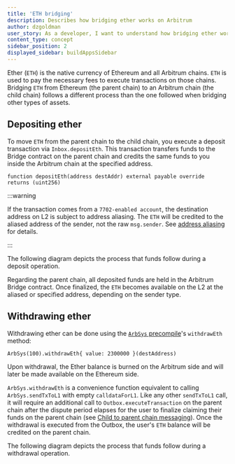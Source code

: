 ```yaml
---
title: 'ETH bridging'
description: Describes how bridging ether works on Arbitrum
author: dzgoldman
user_story: As a developer, I want to understand how bridging ether works on Arbitrum
content_type: concept
sidebar_position: 2
displayed_sidebar: buildAppsSidebar
---
```



Ether (`ETH`) is the native currency of Ethereum and all Arbitrum chains. `ETH` is used to pay the necessary fees to execute transactions on those chains. Bridging `ETH` from Ethereum (the parent chain) to an Arbitrum chain (the child chain) follows a different process than the one followed when bridging other types of assets.

## Depositing ether

To move `ETH` from the parent chain to the child chain, you execute a deposit transaction via `Inbox.depositEth`. This transaction transfers funds to the Bridge contract on the parent chain and credits the same funds to you inside the Arbitrum chain at the specified address.

```sol
function depositEth(address destAddr) external payable override returns (uint256)
```

:::warning

If the transaction comes from a `7702-enabled account`, the destination address on L2 is subject to address aliasing. The `ETH` will be credited to the aliased address of the sender, not the raw `msg.sender`. See [address aliasing](https://docs.arbitrum.io/how-arbitrum-works/l1-to-l2-messaging#address-aliasing) for details.

:::

The following diagram depicts the process that funds follow during a deposit operation.

<ImageZoom src="/img/dapps-depositing-ether.svg" alt="Depositing Ether" className="img-600px" />

Regarding the parent chain, all deposited funds are held in the Arbitrum Bridge contract. Once finalized, the `ETH` becomes available on the L2 at the aliased or specified address, depending on the sender type.

## Withdrawing ether

Withdrawing ether can be done using the [`ArbSys` precompile](/build-decentralized-apps/precompiles/02-reference.mdx#arbsys)'s `withdrawEth` method:

```sol
ArbSys(100).withdrawEth{ value: 2300000 }(destAddress)
```

Upon withdrawal, the Ether balance is burned on the Arbitrum side and will later be made available on the Ethereum side.

`ArbSys.withdrawEth` is a convenience function equivalent to calling `ArbSys.sendTxToL1` with empty `calldataForL1`. Like any other `sendTxToL1` call, it will require an additional call to `Outbox.executeTransaction` on the parent chain after the dispute period elapses for the user to finalize claiming their funds on the parent chain (see [Child to parent chain messaging](/how-arbitrum-works/11-l2-to-l1-messaging.mdx)). Once the withdrawal is executed from the Outbox, the user's `ETH` balance will be credited on the parent chain.

The following diagram depicts the process that funds follow during a withdrawal operation.

<ImageZoom src="/img/dapps-withdrawing-ether.svg" alt="Withdrawing Ether" className="img-600px" />
